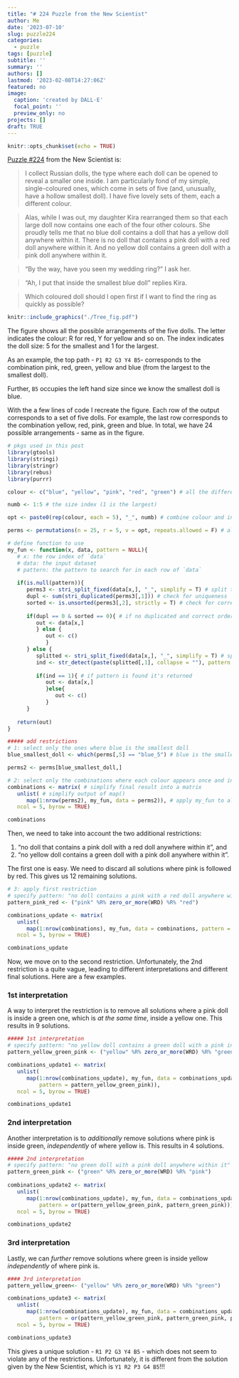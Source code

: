 ```yaml
---
title: "# 224 Puzzle from the New Scientist"
author: Me
date: '2023-07-10'
slug: puzzle224
categories:
  - puzzle
tags: [puzzle]
subtitle: ''
summary: ''
authors: []
lastmod: '2023-02-08T14:27:06Z'
featured: no
image:
  caption: 'created by DALL·E'
  focal_point: ''
  preview_only: no
projects: []
draft: TRUE
---
```


```r
knitr::opts_chunk$set(echo = TRUE)
```

[Puzzle #224](https://www.newscientist.com/article/mg25834411-000-puzzle-224-can-you-find-the-ring-inside-the-russian-dolls/) from the New Scientist is:

> I collect Russian dolls, the type where each doll can be opened to reveal a smaller one inside. I am particularly fond of my simple, single-coloured ones, which come in sets of five (and, unusually, have a hollow smallest doll). I have five lovely sets of them, each a different colour.

> Alas, while I was out, my daughter Kira rearranged them so that each large doll now contains one each of the four other colours. She proudly tells me that no blue doll contains a doll that has a yellow doll anywhere within it. There is no doll that contains a pink doll with a red doll anywhere within it. And no yellow doll contains a green doll with a pink doll anywhere within it.

> “By the way, have you seen my wedding ring?” I ask her.

> “Ah, I put that inside the smallest blue doll” replies Kira.

> Which coloured doll should l open first if I want to find the ring as quickly as possible?

```r
knitr::include_graphics("./Tree_fig.pdf")
```

The figure shows all the possible arrangements of the five dolls. The letter indicates the colour: R for red, Y for yellow and so on. The index indicates the doll size: 5 for the smallest and 1 for the largest. 

As an example, the top path - `P1 R2 G3 Y4 B5`- corresponds to the combination pink, red, green, yellow and blue (from the largest to the smallest doll). 

Further, `B5` occupies the left hand size since we know the smallest doll is blue. 

With the a few lines of code I recreate the figure. Each row of the output corresponds to a set of five dolls. For example, the last row corresponds to the combination yellow, red, pink, green and blue. In total, we have 24 possible arrangements - same as in the figure.

```r
# pkgs used in this post
library(gtools)
library(stringi)
library(stringr)
library(rebus) 
library(purrr)

colour <- c("blue", "yellow", "pink", "red", "green") # all the different colours

numb <- 1:5 # the size index (1 is the largest)

opt <- paste0(rep(colour, each = 5), "_", numb) # combine colour and index

perms <- permutations(n = 25, r = 5, v = opt, repeats.allowed = F) # all the combinations of 5 dolls

# define function to use 
my_fun <- function(x, data, pattern = NULL){
   # x: the row index of `data`
   # data: the input dataset
   # pattern: the pattern to search for in each row of `data`
   
   if(is.null(pattern)){
      perms3 <- stri_split_fixed(data[x,], "_", simplify = T) # split the vectors into two
      dupl <- sum(stri_duplicated(perms3[,1])) # check for uniqueness
      sorted <- is.unsorted(perms3[,2], strictly = T) # check for correct order
   
      if(dupl == 0 & sorted == 0){ # if no duplicated and correct order data is returned
         out <- data[x,]
         } else {
            out <- c()
            }
      } else {
         splitted <- stri_split_fixed(data[x,], "_", simplify = T) # split the vectors into two
         ind <- str_detect(paste(splitted[,1], collapse = ""), pattern = pattern, negate = T) # find patterns
      
         if(ind == 1){ # if pattern is found it's returned
            out <- data[x,]
            }else{
               out <- c()
            }
      }
   
   return(out)
}

##### add restrictions
# 1: select only the ones where blue is the smallest doll
blue_smallest_doll <- which(perms[,5] == "blue_5") # blue is the smallest doll

perms2 <- perms[blue_smallest_doll,]

# 2: select only the combinations where each colour appears once and indexes are sorted correctly 
combinations <- matrix( # simplify final result into a matrix 
   unlist( # simplify output of map()
      map(1:nrow(perms2), my_fun, data = perms2)), # apply my_fun to all rows of perms2
   ncol = 5, byrow = TRUE) 

combinations 
```

Then, we need to take into account the two additional restrictions:

1. "no doll that contains a pink doll with a red doll anywhere within it", and
2. "no yellow doll contains a green doll with a pink doll anywhere within it".

The first one is easy. We need to discard all solutions where pink is followed by red. This gives us 12 remaining solutions. 
```r
# 3: apply first restriction
# specify pattern: "no doll contains a pink with a red doll anywhere within it"
pattern_pink_red <- ("pink" %R% zero_or_more(WRD) %R% "red") 

combinations_update <- matrix(
   unlist(
      map(1:nrow(combinations), my_fun, data = combinations, pattern = pattern_pink_red)), 
   ncol = 5, byrow = TRUE)

combinations_update
```

Now, we move on to the second restriction. Unfortunately, the 2nd restriction is a quite vague, leading to different interpretations and different final solutions. Here are a few examples.

### 1st interpretation 
A way to interpret the restriction is to remove all solutions where a pink doll is inside a green one, which is *at the same time*, inside a yellow one. This results in 9 solutions. 

```r
##### 1st interpretation 
# specify pattern: "no yellow doll contains a green doll with a pink inside it"
pattern_yellow_green_pink <- ("yellow" %R% zero_or_more(WRD) %R% "green" %R% zero_or_more(WRD) %R% "pink") 

combinations_update1 <- matrix(
   unlist(
      map(1:nrow(combinations_update), my_fun, data = combinations_update, 
          pattern = pattern_yellow_green_pink)), 
   ncol = 5, byrow = TRUE)

combinations_update1
```

### 2nd interpretation 
Another interpretation is to *additionally* remove solutions where pink is inside green, *independently* of where yellow is. This results in 4 solutions. 

```r
##### 2nd interpretation 
# specify pattern: "no green doll with a pink doll anywhere within it"
pattern_green_pink <- ("green" %R% zero_or_more(WRD) %R% "pink") 
                              
combinations_update2 <- matrix(
   unlist(
      map(1:nrow(combinations_update), my_fun, data = combinations_update, 
          pattern = or(pattern_yellow_green_pink, pattern_green_pink))), 
   ncol = 5, byrow = TRUE)

combinations_update2
```

### 3rd interpretation
Lastly, we can *further* remove solutions where green is inside yellow *independently* of where pink is. 

```r
#### 3rd interpretation
pattern_yellow_green<- ("yellow" %R% zero_or_more(WRD) %R% "green")

combinations_update3 <- matrix(
   unlist(
      map(1:nrow(combinations_update), my_fun, data = combinations_update, 
          pattern = or(pattern_yellow_green_pink, pattern_green_pink, pattern_yellow_green))), 
   ncol = 5, byrow = TRUE)

combinations_update3
```

This gives a unique solution - `R1 P2 G3 Y4 B5` - which does not seem to violate any of the restrictions. Unfortunately, it is different from the solution given by the New Scientist, which is `Y1 R2 P3 G4 B5`!!! 

